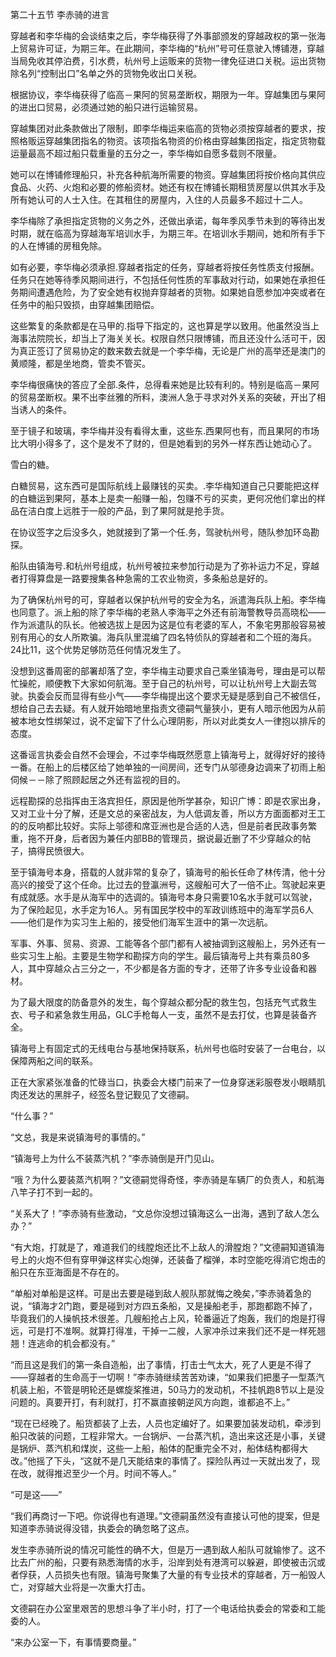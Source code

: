 

第二十五节 李赤骑的进言

穿越者和李华梅的会谈结束之后，李华梅获得了外事部颁发的穿越政权的第一张海上贸易许可证，为期三年。在此期间，李华梅的“杭州”号可任意驶入博铺港，穿越当局免收其停泊费，引水费，杭州号上运贩来的货物一律免征进口关税。运出货物除名列“控制出口”名单之外的货物免收出口关税。

根据协议，李华梅获得了临高－果阿的贸易垄断权，期限为一年。穿越集团与果阿的进出口贸易，必须通过她的船只进行运输贸易。

穿越集团对此条款做出了限制，即李华梅运来临高的货物必须按穿越者的要求，按照格贩运穿越集团指名的物资。该项指名物资的价格由穿越集团指定，指定货物载运量最高不超过船只载重量的五分之一，李华梅如自愿多载则不限量。

她可以在博铺修理船只，补充各种航海所需要的物资。穿越集团将按价格向其供应食品、火药、火炮和必要的修船资材。她还有权在博铺长期租赁房屋以供其水手及所有她认可的人士入住。在其租住的房屋内，入住的人员最多不超过十二人。

李华梅除了承担指定货物的义务之外，还做出承诺，每年季风季节未到的等待出发时期，就在临高为穿越海军培训水手，为期三年。在培训水手期间，她和所有手下的人在博铺的房租免除。

如有必要，李华梅必须承担.穿越者指定的任务，穿越者将按任务性质支付报酬。任务只在她等待季风期间进行，不包括任何性质的军事敌对行动，如果她在承担任务期间遭遇危险，为了安全她有权抛弃穿越者的货物。如果她自愿参加冲突或者在任务中的船只毁损，由穿越集团赔偿。

这些繁复的条款都是在马甲的.指导下指定的，这也算是学以致用。他虽然没当上海事法院院长，却当上了海关关长。权限自然只限博铺，而且还没什么活可干，因为真正签订了贸易协定的数来数去就是一个李华梅，无论是广州的高举还是澳门的黄顺隆，都是坐地商，管卖不管买。

李华梅很痛快的答应了全部.条件，总得看来她是比较有利的。特别是临高－果阿的贸易垄断权。果不出李丝雅的所料，澳洲人急于寻求对外关系的突破，开出了相当诱人的条件。

至于镜子和玻璃，李华梅并没有看得太重，这些东.西果阿也有，而且果阿的市场比大明小得多了，这个是发不了财的，但是她看到的另外一样东西让她动心了。

雪白的糖。

白糖贸易，这东西可是国际航线上最赚钱的买卖。.李华梅知道自己只要能把这样的白糖运到果阿，基本上是卖一船赚一船，包赚不亏的买卖，更何况他们拿出的样品在洁白度上远胜于一般的产品，到了果阿就是抢手货。

在协议签字之后没多久，她就接到了第一个任.务，驾驶杭州号，随队参加环岛勘探。

船队由镇海号.和杭州号组成，杭州号被拉来参加行动是为了弥补运力不足，穿越者打得算盘是一路要搜集各种急需的工农业物资，多条船总是好的。

为了确保杭州号的可，穿越者以保护杭州号的安全为名，派遣海兵队上船。李华梅也同意了。派上船的除了李华梅的老熟人李海平之外还有前海警教导员高晓松――作为派遣队的队长。他被选拔上是因为这是位有老婆的军人，不象宅男那般容易被别有用心的女人所欺骗。海兵队里混编了四名特侦队的穿越者和二个班的海兵。24比11，这个优势足够防范任何情况发生了。

没想到这番周密的部署却落了空，李华梅主动要求自己乘坐镇海号，理由是可以帮忙操舵，顺便教下大家如何航海。至于自己的杭州号，可以让杭州号上大副去驾驶。执委会反而显得有些小气――李华梅提出这个要求无疑是感到自己不被信任，想给自己去去疑。有人就开始暗地里指责文德嗣气量狭小，更有人暗示他因为从前被本地女性绑架过，说不定留下了什么心理阴影，所以对此类女人一律抱以排斥的态度。

这番谣言执委会自然不会理会，不过李华梅既然愿意上镇海号上，就得好好的接待一番。在船上的后楼区给了她单独的一间房间，还专门从邬德身边调来了初雨上船伺候－－除了照顾起居之外还有监视的目的。

远程勘探的总指挥由王洛宾担任，原因是他所学甚杂，知识广博：即是农家出身，又对工业十分了解，还是文总的亲密战友，为人低调友善，所以方方面面都对王工的的反响都比较好。实际上邬德和席亚洲也是合适的人选，但是前者民政事务繁重，拖不开身，后者因为兼任内部BB的管理员，据说最近删了不少穿越众的帖子，搞得民愤很大。

至于镇海号本身，搭载的人就非常的复杂了，镇海号的船长任命了林传清，他十分高兴的接受了这个任命。比过去的登瀛洲号，这艘船可大了一倍不止。驾驶起来更有成就感。水手是从海军中的选调的。镇海号本身只需要10名水手就可以驾驶，为了保险起见，水手定为16人。另有国民学校中的军政训练班中的海军学员6人――他们是作为实习生上船的，接受他们海军生涯中的第一次远航。

军事、外事、贸易、资源、工能等各个部门都有人被抽调到这艘船上，另外还有一些实习生上船。主要是生物学和勘探方向的学生。最后镇海号上共有乘员80多人，其中穿越众占三分之一，不少都是各方面的专才，还带了许多专业设备和器材。

为了最大限度的防备意外的发生，每个穿越众都分配的救生包，包括充气式救生衣、号子和紧急救生用品，GLC手枪每人一支，虽然不是去打仗，也算是装备齐全。

镇海号上有固定式的无线电台与基地保持联系，杭州号也临时安装了一台电台，以保障两船之间的联系。

正在大家紧张准备的忙碌当口，执委会大楼门前来了一位身穿迷彩服卷发小眼睛肌肉还发达的黑胖子，经签名登记觐见了文德嗣。

“什么事？”

“文总，我是来说镇海号的事情的。”

“镇海号上为什么不装蒸汽机？”李赤骑倒是开门见山。

“哦？为什么要装蒸汽机啊？”文德嗣觉得奇怪，李赤骑是车辆厂的负责人，和航海八竿子打不到一起的。

“关系大了！”李赤骑有些激动，“文总你没想过镇海这么一出海，遇到了敌人怎么办？”

“有大炮，打就是了，难道我们的线膛炮还比不上敌人的滑膛炮？”文德嗣知道镇海号上的火炮不但有穿甲弹这样实心炮弹，还装备了榴弹，本时空能吃得消它炮击的船只在东亚海面是不存在的。

“单船对单船是这样。可是出去要是碰到敌人舰队那就悔之晚矣，”李赤骑着急的说，“镇海才2门跑，要是碰到对方四五条船，又是操船老手，那跑都跑不掉了，毕竟我们的人操帆技术很差。几艘船抢占上风，轮番逼近了炮轰，我们的炮是打得远，可是打不准啊。就算打得准，干掉一二艘，人家冲杀过来我们还不是一样死翘翘！连逃命的机会都没有。”

“而且这是我们的第一条自造船，出了事情，打击士气太大，死了人更是不得了――穿越者的生命高于一切啊！”李赤骑继续苦苦劝谏，“如果我们把墨子一型蒸汽机装上船，不管是明轮还是螺旋桨推进，50马力的发动机，不挂帆跑8节以上是没问题的。真要开打，有利就打，打不赢直接朝逆风方向跑，谁都追不上。”

“现在已经晚了。船货都装了上去，人员也定编好了。如果要加装发动机，牵涉到船只改装的问题，工程非常大。一台锅炉、一台蒸汽机，造出来这还是小事，关键是锅炉、蒸汽机和煤炭，这些一上船，船体的配重完全不对，船体结构都得大改。”他摇了下头，“这就不是几天能结束的事情了。探险队再过一天就出发了，现在改，就得推迟至少一个月。时间不等人。”

“可是这――”

“我们再商讨一下吧。你说得也有道理。”文德嗣虽然没有直接认可他的提案，但是知道李赤骑说得没错，执委会的确忽略了这点。

发生李赤骑所说的情况可能性的确不大，但是万一遇到敌人船队可就输惨了。这不比去广州的船，只要有熟悉海情的水手，沿岸到处有港湾可以躲避，即使被击沉或者俘获，人员损失也有限。镇海号聚集了大量的有专业技术的穿越者，万一船毁人亡，对穿越大业将是一次重大打击。

文德嗣在办公室里艰苦的思想斗争了半小时，打了一个电话给执委会的常委和工能委的人。

“来办公室一下，有事情要商量。”

